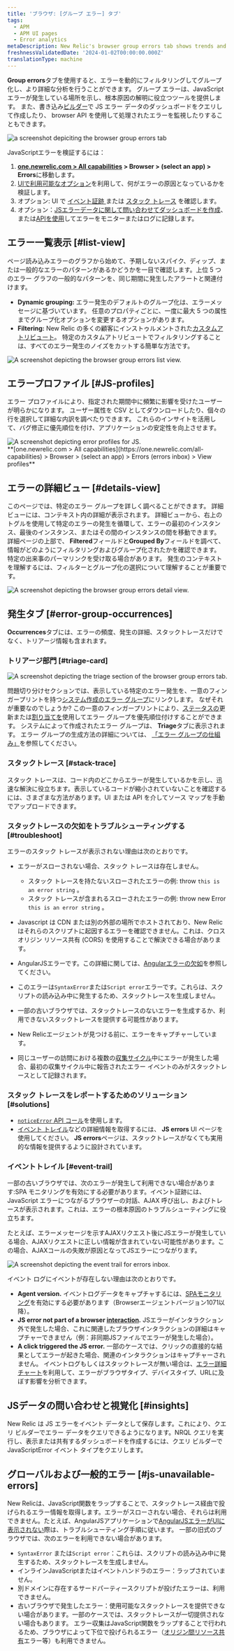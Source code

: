 ```yaml
---
title: 'ブラウザ: [グループ エラー] タブ'
tags:
  - APM
  - APM UI pages
  - Error analytics
metaDescription: New Relic's browser group errors tab shows trends and anomalies that help you compare and troubleshoot error events.
freshnessValidatedDate: '2024-01-02T00:00:00.000Z'
translationType: machine
---
```


<DNT>**Group errors**</DNT>タブを使用すると、エラーを動的にフィルタリングしてグループ化し、より詳細な分析を行うことができます。 グループ エラーは、JavaScript エラーが発生している場所を示し、根本原因の解明に役立つツールを提供します。 また、書き込み[ビルダー](/docs/query-your-data/explore-query-data/query-builder/introduction-query-builder)で JS エラー データのダッシュボードをクエリして作成したり、 browser API を使用して処理されたエラーを監視したりすることもできます。

<img title="browser group errors tab " alt="a screenshot depiciting the browser group errors tab" src="/images/errors-inbox_screenshot-full_browser-group-errors-tab.webp" />

JavaScriptエラーを検証するには：

1. <DNT>**[one.newrelic.com &gt; All capabilities](https://one.newrelic.com/all-capabilities) &gt; Browser &gt; (select an app) &gt; Errors**</DNT>に移動します。
2. [UIで利用可能なオプション](#ui-features)を利用して、何がエラーの原因となっているかを検証します。
3. オプション: UI で [イベント証跡 ](#event-trail)または [スタック トレース](#stack-trace) を確認します。
4. オプション：[JSエラーデータに関して問い合わせてダッシュボードを作成](#insights)、または[APIを使用](#api-logs)してエラーをモニターまたはログに記録します。

## エラー一覧表示 [#list-view]

ページ読み込みエラーのグラフから始めて、予期しないスパイク、ディップ、または一般的なエラーのパターンがあるかどうかを一目で確認します。上位 5 つのエラー グラフの一般的なパターンを、同じ期間に発生したアラートと関連付けます。

* <DNT>**Dynamic grouping:**</DNT> エラー発生のデフォルトのグループ化は、エラーメッセージに基づいています。 任意のプロパティごとに、一度に最大 5 つの属性までグループ化オプションを変更するオプションがあります。
* <DNT>**Filtering:**</DNT> New Relic の多くの顧客にインストゥルメントされた[カスタムアトリビュート](/docs/data-apis/custom-data/custom-events/collect-custom-attributes/#enabling-custom)。 特定のカスタムアトリビュートでフィルタリングすることは、すべてのエラー発生のノイズをカットする簡単な方法です。

<img title="browser group errors list view" alt="A screenshot depicting the browser group errors list view. " src="/images/errors-inbox_screenshot-full_browser-errors-list-view.webp" />

## エラープロファイル [#JS-profiles]

エラー プロファイルにより、指定された期間中に頻繁に影響を受けたユーザーが明らかになります。 ユーザー属性を CSV としてダウンロードしたり、個々の行を選択して詳細な内訳を調べたりできます。 これらのインサイトを活用して、バグ修正に優先順位を付け、アプリケーションの安定性を向上させます。

<img title="JS error profiles" alt="A screenshot depicting error profiles for JS." src="/images/errors-inbox_screenshot-crop_browser-error-profiles.webp" />

<figcaption>
  <DNT>
    **[one.newrelic.com &gt; All capabilities](https://one.newrelic.com/all-capabilities) &gt; Browser &gt; (select an app) &gt; Errors (errors inbox) &gt; View profiles**
  </DNT>
</figcaption>

## エラーの詳細ビュー [#details-view]

このページでは、特定のエラー グループを詳しく調べることができます。 詳細ビューには、コンテキスト内の詳細が表示されます。 詳細ビューから、右上のトグルを使用して特定のエラーの発生を循環して、エラーの最初のインスタンス、最後のインスタンス、またはその間のインスタンスの間を移動できます。 詳細ページの上部で、 <DNT>**Filtered**</DNT>フィールドと<DNT>**Grouped By**</DNT>フィールドを調べて、情報がどのようにフィルタリングおよびグループ化されたかを確認できます。 特定の出来事のパーマリンクを受け取る場合があります。 発生のコンテキストを理解するには、フィルターとグループ化の選択について理解することが重要です。

<img title="browser errors details view" alt="A screenshot depicting the browser group errors detail view. " src="/images/errors-inbox_screenshot-crop_browser-errors-details-view.webp" />

## 発生タブ [#error-group-occurrences]

<DNT>**Occurrences**</DNT>タブには、エラーの頻度、発生の詳細、スタックトレースだけでなく、トリアージ情報も含まれます。

### トリアージ部門 [#triage-card]

<img title="errors inbox triage" alt="A screenshot depicting the triage section of the browser group errors tab." src="/images/errors-inbox_screenshot-crop_errors-inbox-triage-section.webp" />

問題切り分けセクションでは、表示している特定のエラー発生を、一意のフィンガープリントを持つ[システム作成のエラー グループ](/docs/errors-inbox/errors-inbox/#groups)にリンクします。 なぜそれが重要なのでしょうか? この一意のフィンガープリントにより、[ステータスの](/docs/errors-inbox/errors-inbox/#status)更新または[割り当てを](/docs/errors-inbox/errors-inbox/#assign)使用してエラー グループを優先順位付けすることができます。 システムによって作成されたエラー グループは、 <DNT>**Triage**</DNT>タブに表示されます。 エラー グループの生成方法の詳細については、 [「エラー グループの仕組み」](/docs/errors-inbox/errors-inbox/#how-groups-work)を参照してください。

### スタックトレース [#stack-trace]

スタック トレースは、コード内のどこからエラーが発生しているかを示し、迅速な解決に役立ちます。表示しているコードが縮小されていないことを確認するには、さまざまな方法があります。UI または API を介してソース マップを手動でアップロードできます。

### スタックトレースの欠如をトラブルシューティングする [#troubleshoot]

エラーのスタック トレースが表示されない理由は次のとおりです。

* エラーがスローされない場合、スタック トレースは存在しません。

  * スタック トレースを持たないスローされたエラーの例: throw `this is an error string` 。
  * スタック トレースが含まれるスローされたエラーの例: throw new Error `this is an error string` 。

* Javascript は CDN または別の外部の場所でホストされており、New Relic はそれらのスクリプトに起因するエラーを確認できません。これは、クロスオリジン リソース共有 (CORS) を使用することで解決できる場合があります。

* AngularJSエラーです。この詳細に関しては、[Angularエラーの欠如](/docs/browser/new-relic-browser/troubleshooting/angularjs-errors-do-not-appear)を参照してください。

* このエラーは`SyntaxError`または`Script error`エラーです。これらは、スクリプトの読み込み中に発生するため、スタックトレースを生成しません。

* 一部の古いブラウザでは、スタックトレースのないエラーを生成するか、利用できないスタックトレースを提供する可能性があります。

* New Relicエージェントが見つける前に、エラーをキャプチャーしています。

* 同じユーザーの訪問における複数の[収集サイクル](/docs/new-relic-solutions/get-started/glossary/#harvest-cycle)中にエラーが発生した場合、最初の収集サイクル中に報告されたエラー イベントのみがスタックトレースとして記録されます。

### スタック トレースをレポートするためのソリューション [#solutions]

* [`noticeError` API コール](/docs/browser/new-relic-browser/browser-agent-spa-api/notice-error)を使用します。
* [イベント トレイル](#event-trail)などの詳細情報を取得するには、 <DNT>**JS errors**</DNT> UI ページを使用してください。 <DNT>**JS errors**</DNT>ページは、スタックトレースがなくても実用的な情報を提供するように設計されています。

### イベントトレイル [#event-trail]

一部の古いブラウザでは、次のエラーが発生して利用できない場合があります:SPA モニタリングを有効にする必要があります。イベント証跡には、JavaScript エラーにつながるブラウザーの対話、AJAX 呼び出し、およびトレースが表示されます。これは、エラーの根本原因のトラブルシューティングに役立ちます。

たとえば、エラーメッセージを示すAJAXリクエスト後にJSエラーが発生している場合、AJAXリクエストに正しい情報が含まれていない可能性があります。この場合、AJAXコールの失敗が原因となってJSエラーにつながります。

<img title="event trail errors inbox" alt="A screenshot depicting the event trail for errors inbox. " src="/images/errors-inbox_screenshot-crop_event-trail-for-errors-inbox.webp" />

イベント ログにイベントが存在しない理由は次のとおりです。

* <DNT>**Agent version.**</DNT> イベントログデータをキャプチャするには、[SPAモニタリング](/docs/browser/single-page-app-monitoring/get-started/install-single-page-app-monitoring-new-relic-browser)を有効にする必要があります（Browserエージェントバージョン1071以降）。
* <DNT>**JS error not part of a browser [interaction](/docs/using-new-relic/welcome-new-relic/getting-started/glossary#interaction).**</DNT> JSエラーがインタラクション外で発生した場合、これに関連したブラウザインタラクションの詳細はキャプチャーできません（例：非同期JSファイルでエラーが発生した場合）。
* <DNT>**A click triggered the JS error.**</DNT> 一部のケースでは、クリックの直接的な結果としてエラーが起きた場合、関連のインタラクションはキャプチャーされません。 イベントログもしくはスタックトレースが無い場合は、[エラー詳細チャート](#error-details)を利用して、エラーがブラウザタイプ、デバイスタイプ、URLに及ぼす影響を分析できます。

## JSデータの問い合わせと視覚化 [#insights]

New Relic は JS エラーをイベント データとして保存します。これにより、クエリ ビルダーでエラー データをクエリできるようになります。NRQL クエリを実行し、表示または共有するダッシュボードを作成するには、クエリ ビルダーで JavaScriptError イベント タイプをクエリします。

## グローバルおよび一般的エラー [#js-unavailable-errors]

New Relicは、JavaScript関数をラップすることで、スタックトレース経由で投げられるエラー情報を取得します。エラーがスローされない場合、それらは利用できません。たとえば、AngularJSアプリケーションで[AngularJSエラーがUIに表示されない](/docs/browser/new-relic-browser/troubleshooting/angularjs-errors-do-not-appear)際は、トラブルシューティング手順に従います。 一部の旧式のブラウザでは、次のエラーを利用できない場合があります。

* `SyntaxError` または`Script error`：これらは、スクリプトの読み込み中に発生するため、スタックトレースを生成しません。
* インラインJavaScriptまたはイベントハンドラのエラー：ラップされていません。
* 別ドメインに存在するサードパーティースクリプトが投げたエラーは、利用できません。
* 古いブラウザで発生したエラー：使用可能なスタックトレースを提供できない場合があります。一部のケースでは、スタックトレースが一切提供されない場合もあります。 エラー収集はJavaScript関数をラップすることで行われるため、ブラウザによって下位で投げられるエラー（[オリジン間リソース共有](http://en.wikipedia.org/wiki/Cross-origin_resource_sharing)エラー等）も利用できません。